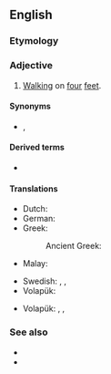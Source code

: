 ==English==

===Etymology===
{{suffix|en|quadruped|al}}

===Adjective===
{{en-adj|-}}

# [[walk|Walking]] on [[four]] [[feet]].

====Synonyms====
* {{l|en|four-legged}}, {{l|en|quadruped}}

====Derived terms====
* {{l|en|quadrupedally}}

====Translations====
{{trans-top|walking on four feet}}
* Dutch: {{t+|nl|viervoetig}}
* German: {{t|de|vierfüßig}}
* Greek:
*: Ancient Greek: {{t|grc|τετράπους}}
* Malay: {{t|ms|berkaki empat}}
{{trans-mid}}
* Swedish: {{t+|sv|fyrbent}}, {{t+|sv|fyrfota}}, {{t+|sv|fyrfotad}}
* Volapük: {{t+|vo|folfutik}}
{{trans-bottom}}

{{trans-top|of or pertaining to a quadruped}}
* Volapük: {{qualifier|♂♀}} {{t|vo|folfutafik}}, {{qualifier|♂}} {{t|vo|hifolfutafik}}, {{qualifier|♀}} {{t|vo|jifolfutafik}}
{{trans-mid}}
{{trans-bottom}}

===See also===
* {{l|en|bipedal}}
* {{l|en|on all fours}}